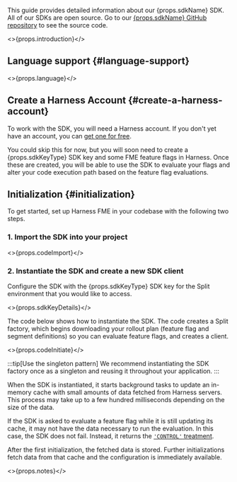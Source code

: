 <p />

This guide provides detailed information about our {props.sdkName} SDK. All of our SDKs are open source. Go to our <a href="{props.repo}">{props.sdkName} GitHub repository</a> to see the source code.

<>{props.introduction}</>

## Language support {#language-support}

<>{props.language}</>

## Create a Harness Account {#create-a-harness-account}

To work with the SDK, you will need a Harness account. If you don't yet have an account, you can [get one for free](https://app.harness.io/auth/#/signup?utm_source=harness_hdh_fme).

You could skip this for now, but you will soon need to create a {props.sdkKeyType} SDK key and some FME feature flags in Harness. Once these are created, you will be able to use the SDK to evaluate your flags and alter your code execution path based on the feature flag evaluations.

## Initialization {#initialization}

To get started, set up Harness FME in your codebase with the following two steps.

### 1. Import the SDK into your project

<>{props.codeImport}</>

### 2. Instantiate the SDK and create a new SDK client

Configure the SDK with the {props.sdkKeyType} SDK key for the Split environment that you would like to access.

<>{props.sdkKeyDetails}</>

The code below shows how to instantiate the SDK. The code creates a Split factory, which begins downloading your rollout plan (feature flag and segment definitions) so you can evaluate feature flags, and creates a client.

<>{props.codeInitiate}</>

:::tip[Use the singleton pattern]
We recommend instantiating the SDK factory once as a singleton and reusing it throughout your application.
:::

When the SDK is instantiated, it starts background tasks to update an in-memory cache with small amounts of data fetched from Harness servers. This process may take up to a few hundred milliseconds depending on the size of the data. 

If the SDK is asked to evaluate a feature flag while it is still updating its cache, it may not have the data necessary to run the evaluation. In this case, the SDK does not fail. Instead, it returns the [`'CONTROL'` treatment](https://help.split.io/hc/en-us/articles/360020528072-Control-treatment).

After the first initialization, the fetched data is stored. Further initializations fetch data from that cache and the configuration is immediately available.

<>{props.notes}</>